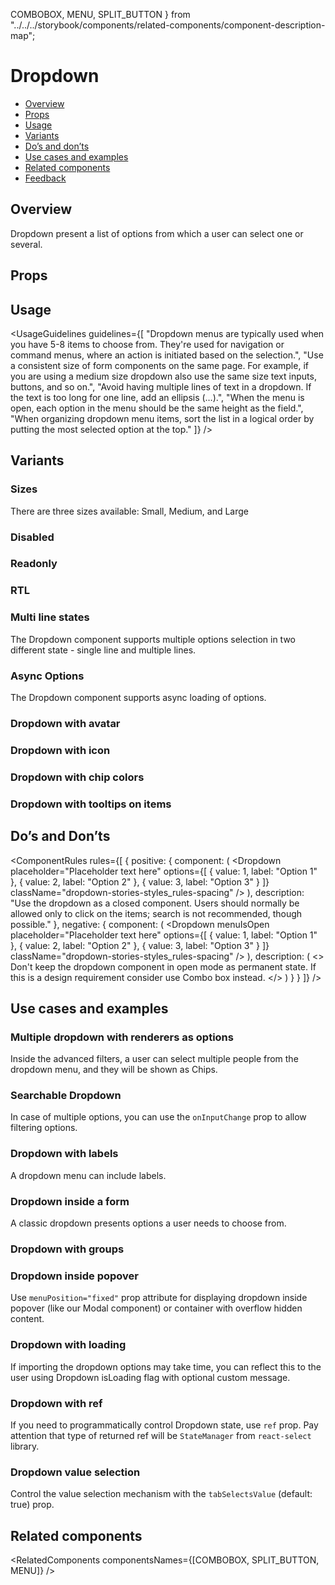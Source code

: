   COMBOBOX,
  MENU,
  SPLIT_BUTTON
} from "../../../storybook/components/related-components/component-description-map";

<Meta of={DropdownStories} />

# Dropdown

- [Overview](#overview)
- [Props](#props)
- [Usage](#usage)
- [Variants](#variants)
- [Do’s and don’ts](#dos-and-donts)
- [Use cases and examples](#use-cases-and-examples)
- [Related components](#related-components)
- [Feedback](#feedback)

## Overview

Dropdown present a list of options from which a user can select one or several.

<Canvas of={DropdownStories.Overview} />

## Props

<PropsTable />

## Usage

<UsageGuidelines
  guidelines={[
    "Dropdown menus are typically used when you have 5-8 items to choose from. They're used for navigation or command menus, where an action is initiated based on the selection.",
    "Use a consistent size of form components on the same page. For example, if you are using a medium size dropdown also use the same size text inputs, buttons, and so on.",
    "Avoid having multiple lines of text in a dropdown. If the text is too long for one line, add an ellipsis (…).",
    "When the menu is open, each option in the menu should be the same height as the field.",
    "When organizing dropdown menu items, sort the list in a logical order by putting the most selected option at the top."
  ]}
/>

## Variants

### Sizes

There are three sizes available: Small, Medium, and Large

<Canvas of={DropdownStories.Sizes} />

### Disabled

<Canvas of={DropdownStories.Disabled} />

### Readonly

<Canvas of={DropdownStories.Readonly} />

### RTL

<Canvas of={DropdownStories.Rtl} />

### Multi line states

The Dropdown component supports multiple options selection in two different state - single line and multiple lines.

<Canvas of={DropdownStories.MultiChoiceWithDifferentStates} />

### Async Options

The Dropdown component supports async loading of options.

<Canvas of={DropdownStories.AsyncDropdown} />

### Dropdown with avatar

<Canvas of={DropdownStories.DropdownWithAvatar} />

### Dropdown with icon

<Canvas of={DropdownStories.DropdownWithIcon} />

### Dropdown with chip colors

<Canvas of={DropdownStories.DropdownWithChipColors} />

### Dropdown with tooltips on items

<Canvas of={DropdownStories.DropdownWithTooltipsOnItems} />

## Do’s and Don’ts

<ComponentRules
  rules={[
    {
      positive: {
        component: (
          <Dropdown
            placeholder="Placeholder text here"
            options={[
              { value: 1, label: "Option 1" },
              { value: 2, label: "Option 2" },
              { value: 3, label: "Option 3" }
            ]}
            className="dropdown-stories-styles_rules-spacing"
          />
        ),
        description:
          "Use the dropdown as a closed component. Users should normally be allowed only to click on the items; search is not recommended, though possible."
      },
      negative: {
        component: (
          <Dropdown
            menuIsOpen
            placeholder="Placeholder text here"
            options={[
              { value: 1, label: "Option 1" },
              { value: 2, label: "Option 2" },
              { value: 3, label: "Option 3" }
            ]}
            className="dropdown-stories-styles_rules-spacing"
          />
        ),
        description: (
          <>
            Don't keep the dropdown component in open mode as permanent state. If this is a design requirement consider
            use <StorybookLink page="Inputs/Combobox">Combo box</StorybookLink> instead.
          </>
        )
      }
    }
  ]}
/>

## Use cases and examples

### Multiple dropdown with renderers as options

Inside the advanced filters, a user can select multiple people from the dropdown menu, and they will be shown as Chips.

<Canvas of={DropdownStories.DropdownWithChips} />

### Searchable Dropdown

In case of multiple options, you can use the `onInputChange` prop to allow filtering options.

<Canvas of={DropdownStories.SearchableDropdown} />

### Dropdown with labels

A dropdown menu can include labels.

<Canvas of={DropdownStories.DropdownWithLabels} />

### Dropdown inside a form

A classic dropdown presents options a user needs to choose from.

<Canvas of={DropdownStories.DropdownInsideAForm} />

### Dropdown with groups

<Canvas of={DropdownStories.DropdownWithGroups} />

### Dropdown inside popover

Use <code>menuPosition="fixed"</code> prop attribute for displaying dropdown inside popover (like our Modal
component) or container with overflow hidden content.

<TipDevTipPopover />

<Canvas of={DropdownStories.DropdownInsidePopover} />

### Dropdown with loading

If importing the dropdown options may take time, you can reflect this to the user using Dropdown isLoading flag with optional custom message.

<Canvas of={DropdownStories.DropdownWithLoading} />

### Dropdown with ref

If you need to programmatically control Dropdown state, use `ref` prop. Pay attention that type of returned ref will be `StateManager` from <Link withoutSpacing href="https://react-select.com/home">`react-select`</Link> library.

<Canvas of={DropdownStories.DropdownWithRef} />

### Dropdown value selection

Control the value selection mechanism with the <code>tabSelectsValue</code> (default: true) prop.

<Canvas of={DropdownStories.DropdownValueSelection} />

## Related components

<RelatedComponents componentsNames={[COMBOBOX, SPLIT_BUTTON, MENU]} />
